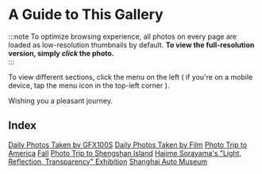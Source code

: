 # A Guide to This Gallery


<Flow />

:::note
To optimize browsing experience, all photos on every page are loaded as low-resolution thumbnails by default. **To view the full-resolution version, simply _click_ the photo.**  
:::

To view different sections, click the menu on the left ( if you're on a mobile device, tap the menu icon in the top-left corner ).

Wishing you a pleasant journey.

## Index

[Daily Photos Taken by GFX100S](/docs/daily-photos-taken-by-gfx100s/)
[Daily Photos Taken by Film](/docs/daily-photos-taken-by-film/)
[Photo Trip to America](/docs/photo-trip-to-america/)
[Fall](/docs/fall/)
[Photo Trip to Shengshan Island](/docs/photo-trip-to-shengshan-island/)
[Hajime Sorayama's "Light, Reflection, Transparency" Exhibition](/docs/hajime-sorayama)
[Shanghai Auto Museum](/docs/shanghai-auto-museum/)
